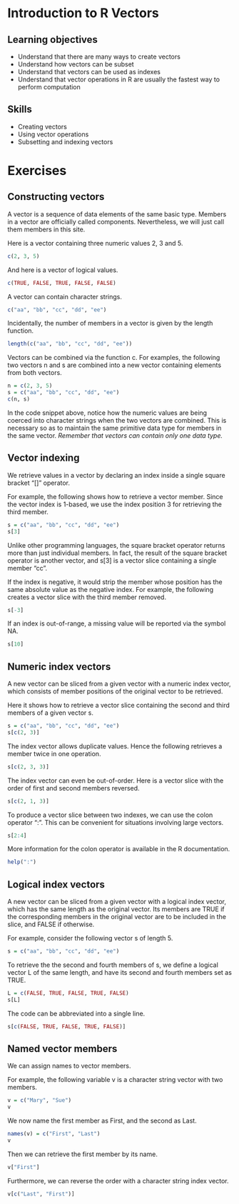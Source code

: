 # Introduction to R Vectors

## Learning objectives

- Understand that there are many ways to create vectors
- Understand how vectors can be subset
- Understand that vectors can be used as indexes
- Understand that vector operations in R are usually the fastest way to perform computation

## Skills

- Creating vectors
- Using vector operations
- Subsetting and indexing vectors

# Exercises

## Constructing vectors

A vector is a sequence of data elements of the same basic type. Members in a vector are officially called components. Nevertheless, we will just call them members in this site.

Here is a vector containing three numeric values 2, 3 and 5.

```r
c(2, 3, 5) 
```
And here is a vector of logical values.

```r
c(TRUE, FALSE, TRUE, FALSE, FALSE) 
```

A vector can contain character strings.

```r
c("aa", "bb", "cc", "dd", "ee") 
```

Incidentally, the number of members in a vector is given by the length function.

```r
length(c("aa", "bb", "cc", "dd", "ee")) 
```

Vectors can be combined via the function c. For examples, the following two vectors n and s are combined into a new vector containing elements from both vectors.

```r
n = c(2, 3, 5) 
s = c("aa", "bb", "cc", "dd", "ee") 
c(n, s) 
```

In the code snippet above, notice how the numeric values are being coerced into character strings when the two vectors are combined. This is necessary so as to maintain the same primitive data type for members in the same vector. *Remember that vectors can contain only one data type.*

## Vector indexing

We retrieve values in a vector by declaring an index inside a single square bracket "[]" operator.

For example, the following shows how to retrieve a vector member. Since the vector index is 1-based, we use the index position 3 for retrieving the third member.

```r
s = c("aa", "bb", "cc", "dd", "ee") 
s[3] 
```

Unlike other programming languages, the square bracket operator returns more than just individual members. In fact, the result of the square bracket operator is another vector, and s[3] is a vector slice containing a single member "cc".

If the index is negative, it would strip the member whose position has the same absolute value as the negative index. For example, the following creates a vector slice with the third member removed.

```r
s[-3]
```


If an index is out-of-range, a missing value will be reported via the symbol NA.

```r
s[10]
```

## Numeric index vectors

A new vector can be sliced from a given vector with a numeric index vector, which consists of member positions of the original vector to be retrieved.

Here it shows how to retrieve a vector slice containing the second and third members of a given vector s.

```r
s = c("aa", "bb", "cc", "dd", "ee") 
s[c(2, 3)] 
```

The index vector allows duplicate values. Hence the following retrieves a member twice in one operation.

```r
s[c(2, 3, 3)] 
```

The index vector can even be out-of-order. Here is a vector slice with the order of first and second members reversed.

```r
s[c(2, 1, 3)] 
```

To produce a vector slice between two indexes, we can use the colon operator ":". This can be convenient for situations involving large vectors.

```r
s[2:4] 
```

More information for the colon operator is available in the R documentation.

```r
help(":")
```

## Logical index vectors

A new vector can be sliced from a given vector with a logical index vector, which has the same length as the original vector. Its members are TRUE if the corresponding members in the original vector are to be included in the slice, and FALSE if otherwise.

For example, consider the following vector s of length 5.

```r
s = c("aa", "bb", "cc", "dd", "ee")
```

To retrieve the the second and fourth members of s, we define a logical vector L of the same length, and have its second and fourth members set as TRUE.

```r
L = c(FALSE, TRUE, FALSE, TRUE, FALSE) 
s[L] 
```

The code can be abbreviated into a single line.

```r
s[c(FALSE, TRUE, FALSE, TRUE, FALSE)] 
```

## Named vector members

We can assign names to vector members.

For example, the following variable v is a character string vector with two members.

```r
v = c("Mary", "Sue") 
v
```

We now name the first member as First, and the second as Last.

```r
names(v) = c("First", "Last") 
v 
```

Then we can retrieve the first member by its name.

```r
v["First"] 
```

Furthermore, we can reverse the order with a character string index vector.

```r
v[c("Last", "First")] 
```

  <script type="text/javascript">

    var _gaq = _gaq || [];
    _gaq.push(['_setAccount', 'UA-2851481-1']);
    _gaq.push(['_trackPageview']);

    (function() {
    var ga = document.createElement('script'); ga.type = 'text/javascript'; ga.async = true;
    ga.src = ('https:' == document.location.protocol ? 'https://' : 'http://') + 'stats.g.doubleclick.net/dc.js';
    var s = document.getElementsByTagName('script')[0]; s.parentNode.insertBefore(ga, s);
    })();

  </script>
  